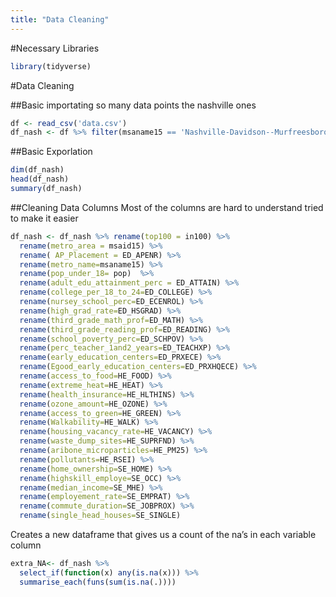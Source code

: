 ```yaml
---
title: "Data Cleaning"
---
```



#Necessary Libraries
```r
library(tidyverse)
```


#Data Cleaning

##Basic importating
so many data points the nashville ones 
```r
df <- read_csv('data.csv')
df_nash <- df %>% filter(msaname15 == 'Nashville-Davidson--Murfreesboro--Franklin, TN Metro Area') 
```

##Basic Exporlation
```r
dim(df_nash)
head(df_nash)
summary(df_nash)
```

##Cleaning Data Columns
Most of the columns are hard to understand tried to make it easier
```r
df_nash <- df_nash %>% rename(top100 = in100) %>% 
  rename(metro_area = msaid15) %>% 
  rename( AP_Placement = ED_APENR) %>% 
  rename(metro_name=msaname15) %>% 
  rename(pop_under_18= pop)  %>% 
  rename(adult_edu_attainment_perc = ED_ATTAIN) %>% 
  rename(college_per_18_to_24=ED_COLLEGE) %>% 
  rename(nursey_school_perc=ED_ECENROL) %>% 
  rename(high_grad_rate=ED_HSGRAD) %>% 
  rename(third_grade_math_prof=ED_MATH) %>% 
  rename(third_grade_reading_prof=ED_READING) %>% 
  rename(school_poverty_perc=ED_SCHPOV) %>% 
  rename(perc_teacher_1and2_years=ED_TEACHXP) %>% 
  rename(early_education_centers=ED_PRXECE) %>% 
  rename(Egood_early_education_centers=ED_PRXHQECE) %>% 
  rename(access_to_food=HE_FOOD) %>% 
  rename(extreme_heat=HE_HEAT) %>% 
  rename(health_insurance=HE_HLTHINS) %>% 
  rename(ozone_amount=HE_OZONE) %>% 
  rename(access_to_green=HE_GREEN) %>% 
  rename(Walkability=HE_WALK) %>% 
  rename(housing_vacancy_rate=HE_VACANCY) %>% 
  rename(waste_dump_sites=HE_SUPRFND) %>% 
  rename(aribone_microparticles=HE_PM25) %>% 
  rename(pollutants=HE_RSEI) %>% 
  rename(home_ownership=SE_HOME) %>% 
  rename(highskill_employe=SE_OCC) %>% 
  rename(median_income=SE_MHE) %>% 
  rename(employement_rate=SE_EMPRAT) %>% 
  rename(commute_duration=SE_JOBPROX) %>% 
  rename(single_head_houses=SE_SINGLE)
```

Creates a new dataframe that gives us a count of the na's in each variable column
```r
extra_NA<- df_nash %>% 
  select_if(function(x) any(is.na(x))) %>% 
  summarise_each(funs(sum(is.na(.))))
```



